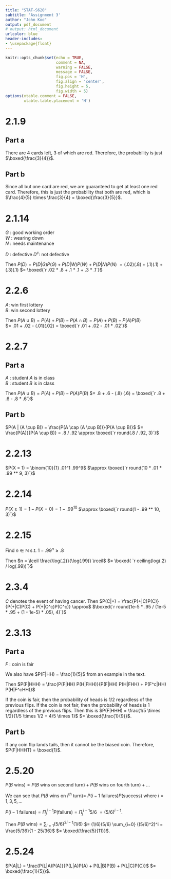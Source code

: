 ```yaml
---
title: "STAT-S620"
subtitle: 'Assignment 3'
author: "John Koo"
output: pdf_document
# output: html_document
urlcolor: blue
header-includes:
- \usepackage{float}
---
```


```r
knitr::opts_chunk$set(echo = TRUE, 
                      comment = NA, 
                      warning = FALSE, 
                      message = FALSE, 
                      fig.pos = 'H', 
                      fig.align = 'center', 
                      fig.height = 5, 
                      fig.width = 5)
options(xtable.comment = FALSE, 
        xtable.table.placement = 'H')
```

# 2.1.9

## Part a

There are 4 cards left, 3 of which are red. Therefore, the probability is just 
$\boxed{\frac{3}{4}}$.

## Part b

Since all but one card are red, we are guaranteed to get at least one red card. 
Therefore, this is just the probability that both are red, which is 
$\frac{4}{5} \times \frac{3}{4} = \boxed{\frac{3}{5}}$.

# 2.1.14

$G$ : good working order  
$W$ : wearing down  
$N$ : needs maintenance

$D$ : defective
$D^c$: not defective

Then $P(D) = P(D|G) P(G) + P(D|W) P(W) + P(D|N) P(N)$ 
$= (.02)(.8) + (.1)(.1) + (.3)(.1)$
$= \boxed{`r .02 * .8 + .1 * .1 + .3 * .1`}$

# 2.2.6

$A$: win first lottery  
$B$: win second lottery

Then $P(A \cup B) = P(A) + P(B) - P(A \cap B) = P(A) + P(B) - P(A) P(B)$  
$= .01 + .02 - (.01)(.02) = \boxed{`r .01 + .02 - .01 * .02`}$

# 2.2.7

## Part a

$A$ : student $A$ is in class  
$B$ : student $B$ is in class

Then $P(A \cup B) = P(A) + P(B) - P(A) P(B)$ 
$= .8 + .6 - (.8) (.6) = \boxed{`r .8 + .6 - .8 * .6`}$

## Part b

$P(A | (A \cup B)) = \frac{P(A \cap (A \cup B))}{P(A \cup B)}$
$= \frac{P(A)}{P(A \cup B)} = .8 / .92 \approx \boxed{`r round(.8 / .92, 3)`}$

# 2.2.13

$P(X = 1) = \binom{10}{1} .01^1 .99^9$
$\approx \boxed{`r round(10 * .01 * .99 ** 9, 3)`}$

# 2.2.14

$P(X \geq 1) = 1 - P(X = 0) = 1 - .99^{10}$ 
$\approx \boxed{`r round(1 - .99 ** 10, 3)`}$

# 2.2.15

Find $n \in \mathbb{N}$ s.t. $1 - .99^n \geq .8$

Then $n = \lceil \frac{\log(.2)}{\log(.99)} \rceil$
$= \boxed{ `r ceiling(log(.2) / log(.99))`}$

# 2.3.4

$C$ denotes the event of having cancer. Then 
$P(C|+) = \frac{P(+|C)P(C)}{P(+|C)P(C) + P(+|C^c)P(C^c)} \approx$
$\boxed{`r round(1e-5 * .95 / (1e-5 * .95 + (1 - 1e-5) * .05), 4)`}$

# 2.3.13

## Part a

$F$ : coin is fair

We also have $P(F|HH) = \frac{1}{5}$ from an example in the text.

Then $P(F|HHH) = \frac{P(F|HH) P(H|FHH)}{P(F|HH) P(H|FHH) + P(F^c|HH) P(H|F^cHH)}$

If the coin is fair, then the probability of heads is $1/2$ regardless of the 
previous flips. If the coin is not fair, then the probability of heads is 1 
regardless of the previous flips. Then this is 
$P(F|HHH) = \frac{1/5 \times 1/2}{1/5 \times 1/2 + 4/5 \times 1}$
$= \boxed{\frac{1}{9}}$.

## Part b

If any coin flip lands tails, then it cannot be the biased coin. Therefore, 
$P(F|HHHT) = \boxed{1}$.

# 2.5.20

$P(B \text{ wins}) = P(B \text{ wins on second turn}) + 
P(B \text{ wins on fourth turn}) + ...$

We can see that $P(B \text{ wins on } i^{th} \text{ turn}) =$
$P(i - 1 \text{ failures}) P(\text{success})$ where $i = 1, 3, 5, ...$

$P(i-1 \text{ failures}) = \Pi_j^{i-1} P(\text{failure}) = \Pi_j^{i-1} 5/6$
$= (5/6)^{i-1}$. 

Then $P(B \text{ wins}) = \sum_{i=1} (5/6)^{2i-1} (1/6)$ 
$= (1/6)(5/6) \sum_{i=0} ((5/6)^2)^i = \frac{5/36}{1 - 25/36}$
$= \boxed{\frac{5}{11}}$.

# 2.5.24

$P(A|L) = \frac{P(L|A)P(A)}{P(L|A)P(A) + P(L|B)P(B) + P(L|C)P(C)}$
$= \boxed{\frac{1}{5}}$.